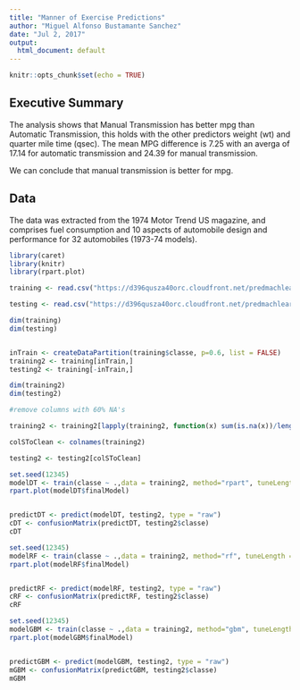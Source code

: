 ---
title: "Manner of Exercise Predictions"
author: "Miguel Alfonso Bustamante Sanchez"
date: "Jul 2, 2017"
output:
  html_document: default
---

```{r setup, include=FALSE}
knitr::opts_chunk$set(echo = TRUE)
```

## Executive Summary

The analysis shows that Manual Transmission has better mpg than Automatic Transmission, this holds with the other predictors weight (wt) and quarter mile time (qsec).
The mean MPG difference is 7.25 with an averga of 17.14 for automatic transmission and 24.39 for manual transmission.

We can conclude that manual transmission is better for mpg.

## Data

The data was extracted from the 1974 Motor Trend US magazine, and comprises fuel consumption and 10 aspects of automobile design and performance for 32 automobiles (1973-74 models).

```{r}
library(caret)
library(knitr)
library(rpart.plot)

training <- read.csv("https://d396qusza40orc.cloudfront.net/predmachlearn/pml-training.csv", na.strings = c("NA", "", "#DIV/0"))

testing <- read.csv("https://d396qusza40orc.cloudfront.net/predmachlearn/pml-testing.csv", na.strings = c("NA", "", "#DIV/0"))

dim(training)
dim(testing)


inTrain <- createDataPartition(training$classe, p=0.6, list = FALSE)
training2 <- training[inTrain,]
testing2 <- training[-inTrain,]

dim(training2)
dim(testing2)

#remove columns with 60% NA's

training2 <- training2[lapply(training2, function(x) sum(is.na(x))/length(x))<0.6]

colSToClean <- colnames(training2)

testing2 <- testing2[colSToClean]
```


```{r}
set.seed(12345)
modelDT <- train(classe ~ .,data = training2, method="rpart", tuneLength=10)
rpart.plot(modelDT$finalModel)


predictDT <- predict(modelDT, testing2, type = "raw")
cDT <- confusionMatrix(predictDT, testing2$classe)
cDT
```

```{r}
set.seed(12345)
modelRF <- train(classe ~ .,data = training2, method="rf", tuneLength = 10)
rpart.plot(modelRF$finalModel)


predictRF <- predict(modelRF, testing2, type = "raw")
cRF <- confusionMatrix(predictRF, testing2$classe)
cRF
```
```{r}
set.seed(12345)
modelGBM <- train(classe ~ .,data = training2, method="gbm", tuneLength = 10)
rpart.plot(modelGBM$finalModel)


predictGBM <- predict(modelGBM, testing2, type = "raw")
mGBM <- confusionMatrix(predictGBM, testing2$classe)
mGBM
```
